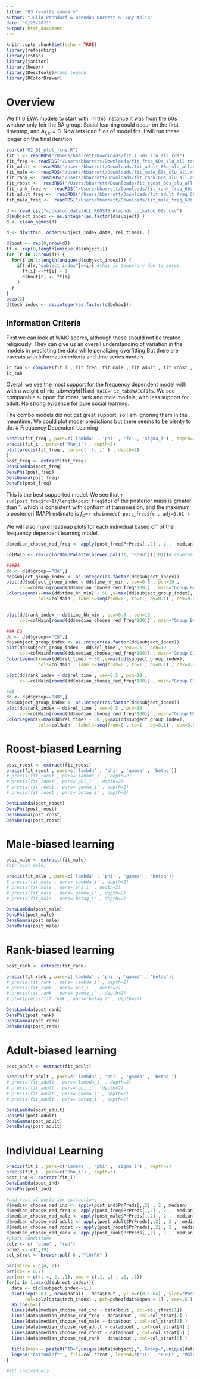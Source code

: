 ```yaml
---
title: "03_results summary"
author: "Julia Penndorf & Brendan Barrett & Lucy Aplin"
date: "9/23/2021"
output: html_document
---
```


```r
knitr::opts_chunk$set(echo = TRUE)
library(rethinking)
library(rstan)
library(janitor)
library(beepr)
library(DescTools)#ramp legend
library(RColorBrewer)
```

# Overview
We fit 6 EWA models to start with. In this instance it was from the 60s window only foir the BA group. 
Social learning could occur on the first timestep, and $A_{t,k}=0$.
Now lets load files of model fits. I will run these longer on the final iteration.
```r
source("02_01_plot_fcns.R")
fit_i <- readRDS("/Users/bbarrett/Downloads/fit_i_60s_slu_all.rds")
fit_freq <- readRDS("/Users/bbarrett/Downloads/fit_freq_60s_slu_all.rds")
fit_adult <- readRDS("/Users/bbarrett/Downloads/fit_adult_60s_slu_all.rds")
fit_male <-  readRDS("/Users/bbarrett/Downloads/fit_male_60s_slu_all.rds")
fit_rank <-  readRDS("/Users/bbarrett/Downloads/fit_rank_60s_slu_all.rds")
fit_roost <-  readRDS("/Users/bbarrett/Downloads/fit_roost_60s_slu_all.rds")
fit_rank_freq <-  readRDS("/Users/bbarrett/Downloads/fit_rank_freq_60s_slu_all.rds")
fit_adult_freq <-  readRDS("/Users/bbarrett/Downloads/fit_adult_freq_60s_slu_all.rds")
fit_male_freq <-  readRDS("/Users/bbarrett/Downloads/fit_male_freq_60s_slu_all.rds")

d <- read.csv("cockatoo_data/ALL_ROOSTS_Almonds_cockatoo_60s.csv")
d$subject_index <- as.integer(as.factor(d$subject) )
d <- clean_names(d)

d <- d[with(d, order(subject_index,date, rel_time)), ]

d$bout <- rep(0,nrow(d))
ff <- rep(0,length(unique(d$subject)))
for (r in 1:nrow(d)) {
  for(i in 1:length(unique(d$subject_index))) {
    if( d[r,"subject_index"]==i){ #this is temporary due to zeros
      ff[i] <-ff[i] + 1
      d$bout[r] <- ff[i]
    }
  }
}
beep(2)
d$tech_index <- as.integer(as.factor(d$behav1))
```
## Information Criteria
First we can look at WAIC scores, although these should not be treated religiously.
They can give us an overall understanding of variation in the models in predicting the data while penalizing overfitting.But there are caveats with information criteria and time series models.
```r
ic_tab <- compare(fit_i , fit_freq, fit_male , fit_adult , fit_roost , fit_rank , fit_adult_freq , fit_rank_freq , fit_male_freq)
ic_tab
```
Overall we see the most support for the frequency dependent model with with a weight of `r `ic_tab$weight[1]$` and WAIC=`r `ic_tab$WAIC[1]$`.
We see comparable support for roost, rank and male models, with less support for adult. No strong evidence for pure social learning.

The combo models did not get great support, so I am ignoring them in the meantime. We could plot model predictions but there seems to be plenty to do.
# Frequency Dependent Learning
```r
precis(fit_freq , pars=c('lambda' , 'phi' , 'fc' , 'sigma_i') , depth=2)
precis(fit_i , pars=c('Rho_i') , depth=3)
plot(precis(fit_freq , pars=c( 'fc_i' ) , depth=2)
)
post_freq <- extract(fit_freq)
DensLambda(post_freq)
DensPhi(post_freq)
DensGamma(post_freq)
DensFc(post_freq)
```


This is the best supported model. We see that `r sum(post_freq$fc>1)/length(post_freq$fc)` of the posterior mass is greater than 1, which is consistent with conformist transmission, and the maximum a posteriori (MAP) estimate is $f_c=$`r chainmode( post_freq$fc , adj=0.01 )`.

We will also make heatmap plots for each individual based off of the frequency dependent learning model.
```r
d$median_choose_red_freq <- apply(post_freq$PrPreds[,,2] , 2 ,  median)

colMain <- rev(colorRampPalette(brewer.pal(11, "RdBu"))(101))# reverse pallette of ramped colors from 0 to 1 by 0.1 so red in 1 and blue is 0

###BA
dd <- d[d$group=="BA",]
dd$subject_group_index <- as.integer(as.factor(dd$subject_index))
plot(dd$subject_group_index ~ dd$time_hh_min , cex=0.5 , pch=19 ,
     col=colMain[round(dd$median_choose_red_freq*100)] , main="Group BA"   ) 
ColorLegend(x=max(dd$time_hh_min) + 50 ,y=max(dd$subject_group_index), 
            cols=colMain , labels=seq(from=0 , to=1 , by=0.1) , cex=0.8)


plot(dd$rank_index ~ dd$time_hh_min , cex=0.5 , pch=19 ,
     col=colMain[round(dd$median_choose_red_freq*100)] , main="Group BA"   ) 

### CG
dd <- d[d$group=="CG",]
dd$subject_group_index <- as.integer(as.factor(dd$subject_index))
plot(dd$subject_group_index ~ dd$rel_time , cex=0.5 , pch=19 ,
     col=colMain[round(dd$median_choose_red_freq*100)] , main="Group CG"   ) 
ColorLegend(x=max(dd$rel_time) + 50 ,y=max(dd$subject_group_index), 
            cols=colMain , labels=seq(from=0 , to=1 , by=0.1) , cex=0.8)

plot(dd$rank_index ~ dd$rel_time , cex=0.5 , pch=19 ,
     col=colMain[round(dd$median_choose_red_freq*100)] , main="Group CG"   ) 

#NB
dd <- d[d$group=="NB",]
dd$subject_group_index <- as.integer(as.factor(dd$subject_index))
plot(dd$rank_index ~ dd$rel_time , cex=0.5 , pch=19 ,
     col=colMain[round(dd$median_choose_red_freq*100)] , main="Group NB"   ) 
ColorLegend(x=max(dd$rel_time) + 50 ,y=max(dd$subject_group_index), 
            cols=colMain , labels=seq(from=0 , to=1 , by=0.1) , cex=0.8)

```

# Roost-biased Learning
```r
post_roost <- extract(fit_roost)
precis(fit_roost , pars=c('lambda' , 'phi' , 'gamma' , 'betaq'))
# precis(fit_roost , pars='lambda_i' , depth=2)
# precis(fit_roost , pars='phi_i' , depth=2)
# precis(fit_roost , pars='gamma_i' , depth=2)
# precis(fit_roost , pars='betaq_i' , depth=2)

DensLambda(post_roost)
DensPhi(post_roost)
DensGamma(post_roost)
DensBetaq(post_roost)
```

# Male-biased learning
```r
post_male <- extract(fit_male)
#str(post_male)

precis(fit_male , pars=c('lambda' , 'phi' , 'gamma' , 'betaq'))
# precis(fit_male , pars='lambda_i' , depth=2)
# precis(fit_male , pars='phi_i' , depth=2)
# precis(fit_male , pars='gamma_i' , depth=2)
# precis(fit_male , pars='betaq_i' , depth=2)

DensLambda(post_male)
DensPhi(post_male)
DensGamma(post_male)
DensBetaq(post_male)

```
# Rank-biased learning
```r
post_rank <- extract(fit_rank)

precis(fit_rank , pars=c('lambda' , 'phi' , 'gamma' , 'betaq'))
# precis(fit_rank , pars='lambda_i' , depth=2)
# precis(fit_rank , pars='phi_i' , depth=2)
# precis(fit_rank , pars='gamma_i' , depth=2)
# plot(precis(fit_rank , pars='betaq_i' , depth=2))

DensLambda(post_rank)
DensPhi(post_rank)
DensGamma(post_rank)
DensBetaq(post_rank)
```
# Adult-biased learning
```r
post_adult <- extract(fit_adult)

precis(fit_adult , pars=c('lambda' , 'phi' , 'gamma' , 'betaq'))
# precis(fit_adult , pars='lambda_i' , depth=2)
# precis(fit_adult , pars='phi_i' , depth=2)
# precis(fit_adult , pars='gamma_i' , depth=2)
# precis(fit_adult , pars='betaq_i' , depth=2)

DensLambda(post_adult)
DensPhi(post_adult)
DensGamma(post_adult)
DensBetaq(post_adult)
```
# Individual Learning
```r
precis(fit_i , pars=c('lambda' , 'phi' , 'sigma_i') , depth=2)
precis(fit_i , pars=c('Rho_i') , depth=3)
post_ind <- extract(fit_i)
DensLambda(post_ind)
DensPhi(post_ind)
```

```r
#add rest of posterior extractions
d$median_choose_red_ind <- apply(post_ind$PrPreds[,,2] , 2 , median)
d$median_choose_red_freq <- apply(post_freq$PrPreds[,,2] , 2 ,  median)
d$median_choose_red_male <- apply(post_male$PrPreds[,,2] , 2 ,  median)
d$median_choose_red_adult <- apply(post_adult$PrPreds[,,2] , 2 ,  median)
d$median_choose_red_roost <- apply(post_roost$PrPreds[,,2] , 2 ,  median)
d$median_choose_red_rank <- apply(post_rank$PrPreds[,,2] , 2 ,  median)
#plots conditions
colz <- c( "blue" , "red")
pchez <- c(1,19)
col_strat <- brewer.pal( 6 ,"YlOrRd" )

par(mfrow = c(4, 2))
par(cex = 0.7)
par(mar = c(4, 4, 2, .1), oma = c(.1, .1 , .1, .1))
for(i in 1:max(d$subject_index)){
  data <- d[d$subject_index==i,]
  plot(rep(1.03 , nrow(data)) ~ data$bout , ylim=c(0,1.04) , ylab="Post Med Prob Choose Red" , xlab="foraging bout" ,
       col=colz[data$tech_index] , pch=pchez[data$open + 1] , cex=.5 )
  abline(h=1)
  lines(data$median_choose_red_ind ~ data$bout , col=col_strat[1])
  lines(data$median_choose_red_freq ~ data$bout , col=col_strat[2] )
  lines(data$median_choose_red_male ~ data$bout , col=col_strat[3] )
  lines(data$median_choose_red_adult ~ data$bout , col=col_strat[4] )
  lines(data$median_choose_red_roost ~ data$bout , col=col_strat[5] )
  lines(data$median_choose_red_rank ~ data$bout , col=col_strat[6] )
  
  title(main = paste0("ID=",unique(data$subject),", Group=",unique(data$group),", Sex=",unique(data$sex_index),", Age=",unique(data$age_index)) , cex.main=1)
  legend("bottomleft" , fill=col_strat , legend=c("IL" , "FDSL" , "MaleBSL" , "AdultBSL" , "RoostBSL" , "RankBSL") , bty='n' , cex=0.5 )
}

#all individuals
```